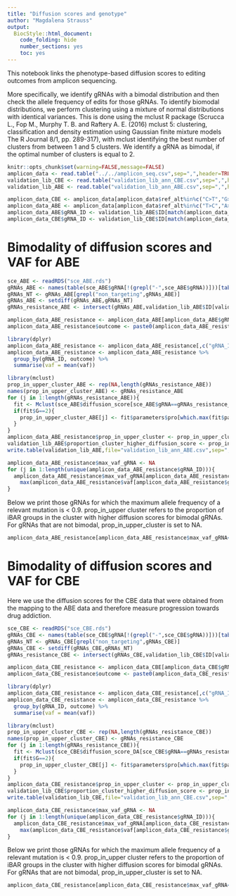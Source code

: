 ```yaml
---
title: "Diffusion scores and genotype"
author: "Magdalena Strauss"
output:
  BiocStyle::html_document:
    code_folding: hide
    number_sections: yes
    toc: yes  
---
```


This notebook links the phenotype-based diffusion scores to editing outcomes from amplicon sequencing. 

More specifically, we identify gRNAs with a bimodal distribution and then check the allele frequency of edits for those gRNAs. To identify biomodal distributions, we perform clustering using a mixture of normal distributions with identical variances. This is done using the mclust R package (Scrucca L., Fop M., Murphy T. B. and Raftery A. E. (2016) mclust 5: clustering, classification and density estimation using Gaussian finite mixture models The R Journal 8/1, pp. 289-317), with mclust identifying the best number of clusters from between 1 and 5 clusters. We identify a gRNA as bimodal, if the optimal number of clusters is equal to 2. 

```r
knitr::opts_chunk$set(warning=FALSE,message=FALSE)
amplicon_data <- read.table("../../amplicon_seq.csv",sep=",",header=TRUE)
validation_lib_CBE <- read.table("validation_lib_ann_CBE.csv",sep=",",header=TRUE)
validation_lib_ABE <- read.table("validation_lib_ann_ABE.csv",sep=",",header=TRUE)

amplicon_data_CBE <- amplicon_data[amplicon_data$ref_alt%in%c("C>T","G>A"),]
amplicon_data_ABE <- amplicon_data[amplicon_data$ref_alt%in%c("T>C","A>G"),]
amplicon_data_ABE$gRNA_ID <- validation_lib_ABE$ID[match(amplicon_data_ABE$G_guide, validation_lib_ABE$G_guide)]
amplicon_data_CBE$gRNA_ID <- validation_lib_CBE$ID[match(amplicon_data_CBE$G_guide, validation_lib_CBE$G_guide)]
```

# Bimodality of diffusion scores and VAF for ABE


```r
sce_ABE <- readRDS("sce_ABE.rds")
gRNAs_ABE <- names(table(sce_ABE$gRNA[!(grepl("-",sce_ABE$gRNA))]))[table(sce_ABE$gRNA[!(grepl("-",sce_ABE$gRNA))])>=10]
gRNAs_NT <- gRNAs_ABE[grepl("non_targeting",gRNAs_ABE)]
gRNAs_ABE <- setdiff(gRNAs_ABE,gRNAs_NT)
gRNAs_resistance_ABE <- intersect(gRNAs_ABE,validation_lib_ABE$ID[validation_lib_ABE$variant_class!="control"])

amplicon_data_ABE_resistance <- amplicon_data_ABE[amplicon_data_ABE$gRNA_ID%in%gRNAs_resistance_ABE,]
amplicon_data_ABE_resistance$outcome <- paste0(amplicon_data_ABE_resistance$edit_position,":",amplicon_data_ABE_resistance$ref_alt)
```


```r
library(dplyr)
amplicon_data_ABE_resistance <- amplicon_data_ABE_resistance[,c("gRNA_ID","vaf","outcome")]
amplicon_data_ABE_resistance <- amplicon_data_ABE_resistance %>%
  group_by(gRNA_ID, outcome) %>%
  summarise(vaf = mean(vaf))
```
```r
library(mclust)
prop_in_upper_cluster_ABE <- rep(NA,length(gRNAs_resistance_ABE))
names(prop_in_upper_cluster_ABE) <- gRNAs_resistance_ABE
for (j in 1:length(gRNAs_resistance_ABE)){
  fit <- Mclust(sce_ABE$diffusion_score[sce_ABE$gRNA==gRNAs_resistance_ABE[j]],G=1:5,modelNames="E")
  if(fit$G==2){
    prop_in_upper_cluster_ABE[j] <- fit$parameters$pro[which.max(fit$parameters$mean)]
  }
}
amplicon_data_ABE_resistance$prop_in_upper_cluster <- prop_in_upper_cluster_ABE[amplicon_data_ABE_resistance$gRNA_ID]
validation_lib_ABE$proportion_cluster_higher_diffusion_score <- prop_in_upper_cluster_ABE[validation_lib_ABE$ID]
write.table(validation_lib_ABE,file="validation_lib_ann_ABE.csv",sep=",",col.names=TRUE,row.names=FALSE)
```

```r
amplicon_data_ABE_resistance$max_vaf_gRNA <- NA
for (j in 1:length(unique(amplicon_data_ABE_resistance$gRNA_ID))){
  amplicon_data_ABE_resistance$max_vaf_gRNA[amplicon_data_ABE_resistance$gRNA_ID==unique(amplicon_data_ABE_resistance$gRNA_ID)[j]] <- 
    max(amplicon_data_ABE_resistance$vaf[amplicon_data_ABE_resistance$gRNA_ID==unique(amplicon_data_ABE_resistance$gRNA_ID)[j]])
}
```

Below we print those gRNAs for which the maximum allele frequency of a relevant mutation is < 0.9. prop_in_upper cluster refers to the proportion of iBAR groups in the cluster with higher diffusion scores for bimodal gRNAs. For gRNAs that are not bimodal, prop_in_upper_cluster is set to NA. 

```r
amplicon_data_ABE_resistance[amplicon_data_ABE_resistance$max_vaf_gRNA<0.9,]
```

# Bimodality of diffusion scores and VAF for CBE

Here we use the diffusion scores for the CBE data that were obtained from the mapping to the ABE data and therefore measure progression towards drug addiction. 

```r
sce_CBE <- readRDS("sce_CBE.rds")
gRNAs_CBE <- names(table(sce_CBE$gRNA[!(grepl("-",sce_CBE$gRNA))]))[table(sce_CBE$gRNA[!(grepl("-",sce_CBE$gRNA))])>=10]
gRNAs_NT <- gRNAs_CBE[grepl("non_targeting",gRNAs_CBE)]
gRNAs_CBE <- setdiff(gRNAs_CBE,gRNAs_NT)
gRNAs_resistance_CBE <- intersect(gRNAs_CBE,validation_lib_CBE$ID[validation_lib_CBE$variant_class=="canonical drug resistance"])

amplicon_data_CBE_resistance <- amplicon_data_CBE[amplicon_data_CBE$gRNA_ID%in%gRNAs_resistance_CBE,]
amplicon_data_CBE_resistance$outcome <- paste0(amplicon_data_CBE_resistance$edit_position,":",amplicon_data_CBE_resistance$ref_alt)
```


```r
library(dplyr)
amplicon_data_CBE_resistance <- amplicon_data_CBE_resistance[,c("gRNA_ID","vaf","outcome")]
amplicon_data_CBE_resistance <- amplicon_data_CBE_resistance %>%
  group_by(gRNA_ID, outcome) %>%
  summarise(vaf = mean(vaf))
```
```r
library(mclust)
prop_in_upper_cluster_CBE <- rep(NA,length(gRNAs_resistance_CBE))
names(prop_in_upper_cluster_CBE) <- gRNAs_resistance_CBE
for (j in 1:length(gRNAs_resistance_CBE)){
  fit <- Mclust(sce_CBE$diffusion_score_DA[sce_CBE$gRNA==gRNAs_resistance_CBE[j]],G=1:5,modelNames="E")
  if(fit$G==2){
    prop_in_upper_cluster_CBE[j] <- fit$parameters$pro[which.max(fit$parameters$mean)]
  }
}
amplicon_data_CBE_resistance$prop_in_upper_cluster <- prop_in_upper_cluster_CBE[amplicon_data_CBE_resistance$gRNA_ID]
validation_lib_CBE$proportion_cluster_higher_diffusion_score <- prop_in_upper_cluster_CBE[validation_lib_CBE$ID]
write.table(validation_lib_CBE,file="validation_lib_ann_CBE.csv",sep=",",col.names=TRUE,row.names=FALSE)
```

```r
amplicon_data_CBE_resistance$max_vaf_gRNA <- NA
for (j in 1:length(unique(amplicon_data_CBE_resistance$gRNA_ID))){
  amplicon_data_CBE_resistance$max_vaf_gRNA[amplicon_data_CBE_resistance$gRNA_ID==unique(amplicon_data_CBE_resistance$gRNA_ID)[j]] <- 
    max(amplicon_data_CBE_resistance$vaf[amplicon_data_CBE_resistance$gRNA_ID==unique(amplicon_data_CBE_resistance$gRNA_ID)[j]])
}
```

Below we print those gRNAs for which the maximum allele frequency of a relevant mutation is < 0.9. prop_in_upper cluster refers to the proportion of iBAR groups in the cluster with higher diffusion scores for bimodal gRNAs. For gRNAs that are not bimodal, prop_in_upper_cluster is set to NA. 


```r
amplicon_data_CBE_resistance[amplicon_data_CBE_resistance$max_vaf_gRNA<0.9,]
```